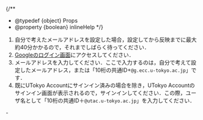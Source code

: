 
{/**
  * @typedef {object} Props
  * @property {boolean} inlineHelp
  */}

1. 自分で考えたメールアドレスを設定した場合，設定してから反映までに最大約40分かかるので，それまでしばらく待ってください．
2. [Googleのログイン画面](https://mail.google.com/a/g.ecc.u-tokyo.ac.jp)にアクセスしてください．
3. メールアドレスを入力してください．ここで入力するのは，自分で考えて設定したメールアドレス，または「10桁の共通ID+`@g.ecc.u-tokyo.ac.jp`」です．
4. 既にUTokyo Accountにサインイン済みの場合を除き，UTokyo Accountのサインイン画面が表示されるので，サインインしてください．この際，ユーザ名として「10桁の共通ID＋`@utac.u-tokyo.ac.jp`」を入力してください．

<If cond={props.inlineHelp}>
  <LoginHelpSuspicious type="details" />
  <Help lang="ja" support slot="else">
    - <LoginHelpSuspicious type="oneline" />
  </Help>
</If>
